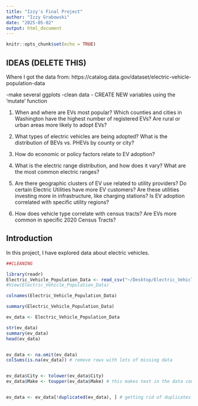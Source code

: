 ```yaml
---
title: "Izzy's Final Project"
author: "Izzy Grabowski"
date: "2025-05-02"
output: html_document
---
```


```r
knitr::opts_chunk$set(echo = TRUE)
```


## IDEAS (DELETE THIS)

Where I got the data from: https://catalog.data.gov/dataset/electric-vehicle-population-data

-make several ggplots
-clean data
- CREATE NEW variables using the 'mutate' function

1. When and where are EVs most popular?
Which counties and cities in Washington have the highest number of registered EVs?
Are rural or urban areas more likely to adopt EVs?

2. What types of electric vehicles are being adopted?
What is the distribution of BEVs vs. PHEVs by county or city?

3. How do economic or policy factors relate to EV adoption?

4. What is the electric range distribution, and how does it vary?
What are the most common electric ranges?

5. Are there geographic clusters of EV use related to utility providers?
Do certain Electric Utilities have more EV customers?
Are these utilities investing more in infrastructure, like charging stations?
Is EV adoption correlated with specific utility regions?

6. How does vehicle type correlate with census tracts?
Are EVs more common in specific 2020 Census Tracts?



## Introduction



In this project, I have explored data about electric vehicles. 



```r
##CLEANING

library(readr)
Electric_Vehicle_Population_Data <- read_csv("~/Desktop/Electric_Vehicle_Population_Data.csv")
#View(Electric_Vehicle_Population_Data)

colnames(Electric_Vehicle_Population_Data)

summary(Electric_Vehicle_Population_Data)

ev_data <- Electric_Vehicle_Population_Data

str(ev_data)
summary(ev_data)
head(ev_data)


ev_data <- na.omit(ev_data)
colSums(is.na(ev_data)) # remove rows with lots of missing data


ev_data$City <- tolower(ev_data$City)
ev_data$Make <- toupper(ev_data$Make) # this makes text in the data consistent


ev_data <- ev_data[!duplicated(ev_data), ] # getting rid of duplicates


```

